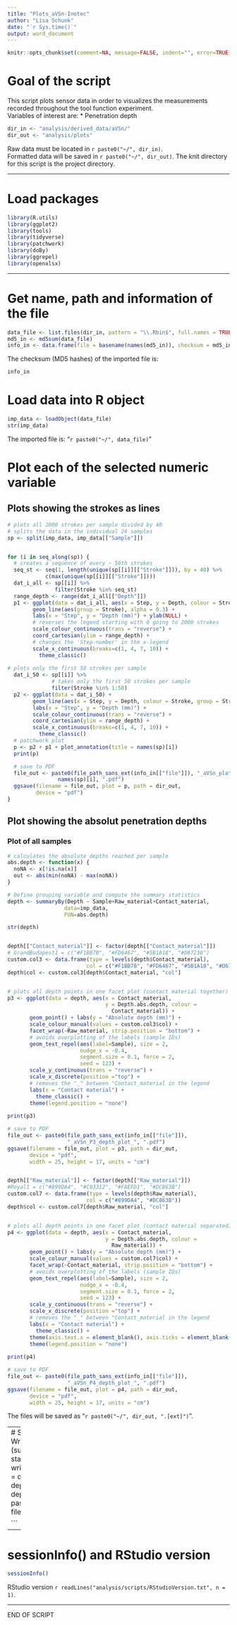 ```yaml
---
title: "Plots_aVSn-Inotec"
author: "Lisa Schunk"
date: "`r Sys.time()`"
output: word_document
---
```


```r
knitr::opts_chunk$set(comment=NA, message=FALSE, indent="", error=TRUE)

```


# Goal of the script
This script plots  sensor data in order to visualizes the measurements 
recorded throughout the tool function experiment.  
Variables of interest are: 
* Penetration depth 



```r
dir_in <- "analysis/derived_data/aVSn/"
dir_out <- "analysis/plots"

```

Raw data must be located in `r paste0("~/", dir_in)`.  
Formatted data will be saved in `r paste0("~/", dir_out)`.
The knit directory for this script is the project directory.

---


# Load packages
```r
library(R.utils)
library(ggplot2)
library(tools)
library(tidyverse)
library(patchwork)
library(doBy)
library(ggrepel)
library(openxlsx)

```


---

# Get name, path and information of the file 
```r
data_file <- list.files(dir_in, pattern = "\\.Rbin$", full.names = TRUE)
md5_in <- md5sum(data_file)
info_in <- data.frame(file = basename(names(md5_in)), checksum = md5_in, row.names = NULL)

```


The checksum (MD5 hashes) of the imported file is:  
```r
info_in

```


# Load data into R object
```r
imp_data <- loadObject(data_file)
str(imp_data)

```

The imported file is: "`r paste0("~/", data_file)`"  



# Plot each of the selected numeric variable 
## Plots showing the strokes as lines 
```r
# plots all 2000 strokes per sample divided by 40 
# splits the data in the individual 24 samples
sp <- split(imp_data, imp_data[["Sample"]])


for (i in seq_along(sp)) {
  # creates a sequence of every ~ 50th strokes 
  seq_st <- seq(1, length(unique(sp[[i]][["Stroke"]])), by = 40) %>% 
            c(max(unique(sp[[i]][["Stroke"]])))
  dat_i_all <- sp[[i]] %>% 
               filter(Stroke %in% seq_st)
  range_depth <- range(dat_i_all[["Depth"]])
  p1 <- ggplot(data = dat_i_all, aes(x = Step, y = Depth, colour = Stroke)) +
        geom_line(aes(group = Stroke), alpha = 0.3) + 
        labs(x = "Step", y = "Depth (mm)") + ylab(NULL) +
        # reverses the legend starting with 0 going to 2000 strokes 
        scale_colour_continuous(trans = "reverse") + 
        coord_cartesian(ylim = range_depth) +
        # changes the 'Step-number' in the x-legend  
        scale_x_continuous(breaks=c(1, 4, 7, 10)) +
	      theme_classic()
       
# plots only the first 50 strokes per sample  
  dat_i_50 <- sp[[i]] %>% 
              # takes only the first 50 strokes per sample
              filter(Stroke %in% 1:50)
  p2 <- ggplot(data = dat_i_50) +
        geom_line(aes(x = Step, y = Depth, colour = Stroke, group = Stroke), alpha = 0.3) + 
        labs(x = "Step", y = "Depth (mm)") + 
        scale_colour_continuous(trans = "reverse") + 
        coord_cartesian(ylim = range_depth) +
        scale_x_continuous(breaks=c(1, 4, 7, 10)) +
	      theme_classic()
  # patchwork plot
  p <- p2 + p1 + plot_annotation(title = names(sp)[i]) 
  print(p)

  # save to PDF
  file_out <- paste0(file_path_sans_ext(info_in[["file"]]), "_aVSn_plot_", 
	            names(sp)[i], ".pdf")
  ggsave(filename = file_out, plot = p, path = dir_out, 
         device = "pdf")
}

```



## Plot showing the absolut penetration depths 
### Plot of all samples 
```r
# calculates the absolute depths reached per sample
abs.depth <- function(x) {
  noNA <- x[!is.na(x)]
  out <- abs(min(noNA) - max(noNA))
}

# Define grouping variable and compute the summary statistics 
depth <- summaryBy(Depth ~ Sample+Raw_material+Contact_material, 
                  data=imp_data, 
                  FUN=abs.depth)

str(depth)


depth[["Contact_material"]] <- factor(depth[["Contact_material"]])
# GrandBudapest1 = c("#F1BB7B", "#FD6467", "#5B1A18", "#D67236")
custom.col3 <- data.frame(type = levels(depth$Contact_material), 
                         col = c("#F1BB7B", "#FD6467", "#5B1A18", "#D67236")) 
depth$col <- custom.col3[depth$Contact_material, "col"]


# plots all depth points in one facet plot (contact material together)
p3 <- ggplot(data = depth, aes(x = Contact_material, 
                               y = Depth.abs.depth, colour = 
                                 Contact_material)) +
       geom_point() + labs(y = "Absolute depth (mm)") +
       scale_colour_manual(values = custom.col3$col) + 
       facet_wrap(~Raw_material, strip.position = "bottom") +
       # avoids overplotting of the labels (sample IDs)
       geom_text_repel(aes(label=Sample), size = 2, 
                       nudge_x = -0.4, 
                       segment.size = 0.1, force = 2, 
                       seed = 123) +
       scale_y_continuous(trans = "reverse") +
       scale_x_discrete(position ="top") +
       # removes the "_" between "Contact_material in the legend 
       labs(x = "Contact material") + 
	     theme_classic() +
       theme(legend.position = "none") 
      
print(p3)

# save to PDF
file_out <- paste0(file_path_sans_ext(info_in[["file"]]), 
                   "_aVSn_P3_depth_plot_", ".pdf")
ggsave(filename = file_out, plot = p3, path = dir_out, 
       device = "pdf", 
       width = 25, height = 17, units = "cm")


depth[["Raw_material"]] <- factor(depth[["Raw_material"]])
#Royal1 = c("#899DA4", "#C93312", "#FAEFD1", "#DC863B")
custom.col7 <- data.frame(type = levels(depth$Raw_material), 
                         col = c("#899DA4", "#DC863B")) 
depth$col <- custom.col7[depth$Raw_material, "col"]


# plots all depth points in one facet plot (contact material separated)
p4 <- ggplot(data = depth, aes(x = Contact_material, 
                               y = Depth.abs.depth, colour = 
                                 Raw_material)) +
       geom_point() + labs(y = "Absolute depth (mm)") +
       scale_colour_manual(values = custom.col7$col) + 
       facet_wrap(~Contact_material, strip.position = "bottom") +
       # avoids overplotting of the labels (sample IDs)
       geom_text_repel(aes(label=Sample), size = 2, 
                       nudge_x = -0.4, 
                       segment.size = 0.1, force = 2, 
                       seed = 123) +
       scale_y_continuous(trans = "reverse") +
       scale_x_discrete(position ="top") +
       # removes the "_" between "Contact_material in the legend 
       labs(x = "Contact material") + 
	     theme_classic() +
       theme(axis.text.x = element_blank(), axis.ticks = element_blank()) +
       theme(legend.position = "none") 
      
print(p4)

# save to PDF
file_out <- paste0(file_path_sans_ext(info_in[["file"]]), 
                   "_aVSn_P4_depth_plot_", ".pdf")
ggsave(filename = file_out, plot = p4, path = dir_out, 
       device = "pdf", 
       width = 25, height = 17, units = "cm")

```


The files will be saved as "`r paste0("~/", dir_out, ".[ext]")`".

---
# Save data
## Write to XLSX (summary statistics)
```r
write.xlsx(list(depth = depth, depth_good = depth_good), 
                 file = paste0(dir_out, file_out, ".xlsx"))

```


---

# sessionInfo() and RStudio version

```r
sessionInfo()

```

RStudio version `r readLines("analysis/scripts/RStudioVersion.txt", n = 1)`.


---

END OF SCRIPT

